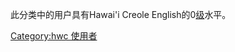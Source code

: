 此分类中的用户具有Hawai'i Creole English的0[[Wikipedia:巴別#開始使用巴別語言模板|级]]水平。
[[Category:hwc_使用者|Category:hwc 使用者]]